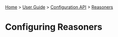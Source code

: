 [[Home]] > [[User Guide]] > [[UserGuide/Configuration API|Configuration API]] > [[UserGuide/Configuration/Reasoners|Reasoners]]

= Configuring Reasoners =
